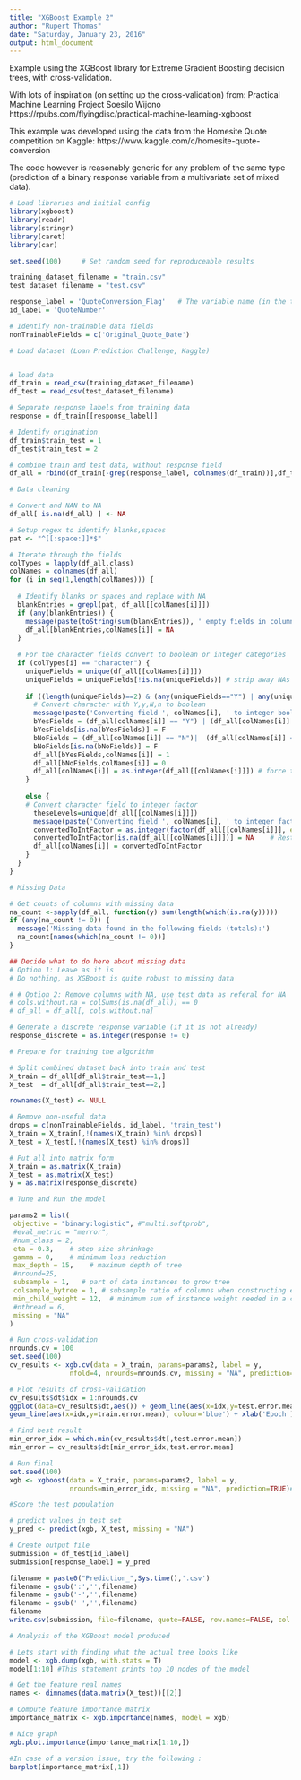 ```yaml
---
title: "XGBoost Example 2"
author: "Rupert Thomas"
date: "Saturday, January 23, 2016"
output: html_document
---
```


Example using the XGBoost library for Extreme Gradient Boosting decision trees, with cross-validation.

With lots of inspiration (on setting up the cross-validation) from:
Practical Machine Learning Project
Soesilo Wijono
https://rpubs.com/flyingdisc/practical-machine-learning-xgboost

This example was developed using the data from the Homesite Quote competition on Kaggle:
https://www.kaggle.com/c/homesite-quote-conversion

The code however is reasonably generic for any problem of the same type (prediction of a binary response variable from a multivariate set of mixed data). 

```r
# Load libraries and initial config
library(xgboost)
library(readr)
library(stringr)
library(caret)
library(car)

set.seed(100)     # Set random seed for reproduceable results

training_dataset_filename = "train.csv"
test_dataset_filename = "test.csv"

response_label = 'QuoteConversion_Flag'   # The variable name (in the training set) that contains the response
id_label = 'QuoteNumber'

# Identify non-trainable data fields
nonTrainableFields = c('Original_Quote_Date')

```

```r
# Load dataset (Loan Prediction Challenge, Kaggle)


# load data
df_train = read_csv(training_dataset_filename)
df_test = read_csv(test_dataset_filename)

# Separate response labels from training data
response = df_train[[response_label]]

# Identify origination
df_train$train_test = 1
df_test$train_test = 2

# combine train and test data, without response field
df_all = rbind(df_train[-grep(response_label, colnames(df_train))],df_test)

```

```r
# Data cleaning

# Convert and NAN to NA
df_all[ is.na(df_all) ] <- NA

# Setup regex to identify blanks,spaces
pat <- "^[[:space:]]*$"

# Iterate through the fields
colTypes = lapply(df_all,class)
colNames = colnames(df_all)
for (i in seq(1,length(colNames))) {
  
  # Identify blanks or spaces and replace with NA
  blankEntries = grepl(pat, df_all[[colNames[i]]])
  if (any(blankEntries)) {
    message(paste(toString(sum(blankEntries)), ' empty fields in column ', colNames[i], ' replaced with NA'))
    df_all[blankEntries,colNames[i]] = NA
  }
  
  # For the character fields convert to boolean or integer categories
  if (colTypes[i] == "character") {
    uniqueFields = unique(df_all[[colNames[i]]])
    uniqueFields = uniqueFields[!is.na(uniqueFields)] # strip away NAs for this bit
    
    if ((length(uniqueFields)==2) & (any(uniqueFields=="Y") | any(uniqueFields=="y")) & (any(uniqueFields=="N" ) | any(uniqueFields=="n"))) {
      # Convert character with Y,y,N,n to boolean
      message(paste('Converting field ', colNames[i], ' to integer boolean'))
      bYesFields = (df_all[colNames[i]] == "Y") | (df_all[colNames[i]] == "y")
      bYesFields[is.na(bYesFields)] = F
      bNoFields = (df_all[colNames[i]] == "N")|  (df_all[colNames[i]] == "n")
      bNoFields[is.na(bNoFields)] = F
      df_all[bYesFields,colNames[i]] = 1
      df_all[bNoFields,colNames[i]] = 0
      df_all[colNames[i]] = as.integer(df_all[[colNames[i]]]) # force to integer
    }
    
    else {      
    # Convert character field to integer factor
      theseLevels=unique(df_all[[colNames[i]]])
      message(paste('Converting field ', colNames[i], ' to integer factor, ', length(theseLevels), ' levels: ', toString(theseLevels)))
      convertedToIntFactor = as.integer(factor(df_all[[colNames[i]]], exclude=NULL, levels=))
      convertedToIntFactor[is.na(df_all[[colNames[i]]])] = NA    # Restore missing data for now (DO NOT store as int!)
      df_all[colNames[i]] = convertedToIntFactor
    }
  }
}


```

```r

# Missing Data

# Get counts of columns with missing data
na_count <-sapply(df_all, function(y) sum(length(which(is.na(y)))))
if (any(na_count != 0)) {
  message('Missing data found in the following fields (totals):')
  na_count[names(which(na_count != 0))]
}

## Decide what to do here about missing data
# Option 1: Leave as it is
# Do nothing, as XGBoost is quite robust to missing data

# # Option 2: Remove columns with NA, use test data as referal for NA
# cols.without.na = colSums(is.na(df_all)) == 0
# df_all = df_all[, cols.without.na]

# Generate a discrete response variable (if it is not already)
response_discrete = as.integer(response != 0)

```

```r
# Prepare for training the algorithm

# Split combined dataset back into train and test
X_train = df_all[df_all$train_test==1,]
X_test  = df_all[df_all$train_test==2,]

rownames(X_test) <- NULL

# Remove non-useful data
drops = c(nonTrainableFields, id_label, 'train_test')
X_train = X_train[,!(names(X_train) %in% drops)]
X_test = X_test[,!(names(X_test) %in% drops)]

# Put all into matrix form
X_train = as.matrix(X_train)
X_test = as.matrix(X_test)
y = as.matrix(response_discrete)

```

```r
# Tune and Run the model

params2 = list(
 objective = "binary:logistic", #"multi:softprob",
 #eval_metric = "merror",
 #num_class = 2,
 eta = 0.3,    # step size shrinkage 
 gamma = 0,    # minimum loss reduction 
 max_depth = 15,    # maximum depth of tree
 #nround=25, 
 subsample = 1,   # part of data instances to grow tree
 colsample_bytree = 1, # subsample ratio of columns when constructing each tree 
 min_child_weight = 12,  # minimum sum of instance weight needed in a child
 #nthread = 6,
 missing = "NA"
)

# Run cross-validation
nrounds.cv = 100
set.seed(100)
cv_results <- xgb.cv(data = X_train, params=params2, label = y,
               nfold=4, nrounds=nrounds.cv, missing = "NA", prediction=TRUE)#, verbose=FALSE)

# Plot results of cross-validation
cv_results$dt$idx = 1:nrounds.cv
ggplot(data=cv_results$dt,aes()) + geom_line(aes(x=idx,y=test.error.mean), colour='red') +
geom_line(aes(x=idx,y=train.error.mean), colour='blue') + xlab('Epoch') + ylab('Error') + ggtitle('Cross-validation Performance')

# Find best result
min_error_idx = which.min(cv_results$dt[,test.error.mean])
min_error = cv_results$dt[min_error_idx,test.error.mean]

```

```r
# Run final
set.seed(100)
xgb <- xgboost(data = X_train, params=params2, label = y,
               nrounds=min_error_idx, missing = "NA", prediction=TRUE)#, verbose=FALSE)
```




```r
#Score the test population

# predict values in test set
y_pred <- predict(xgb, X_test, missing = "NA")

# Create output file
submission = df_test[id_label]
submission[response_label] = y_pred

filename = paste0("Prediction_",Sys.time(),'.csv')
filename = gsub(':','',filename)
filename = gsub('-','',filename)
filename = gsub(' ','',filename)
filename
write.csv(submission, file=filename, quote=FALSE, row.names=FALSE, col.names=TRUE)

```



```r
# Analysis of the XGBoost model produced

# Lets start with finding what the actual tree looks like
model <- xgb.dump(xgb, with.stats = T)
model[1:10] #This statement prints top 10 nodes of the model

# Get the feature real names
names <- dimnames(data.matrix(X_test))[[2]]

# Compute feature importance matrix
importance_matrix <- xgb.importance(names, model = xgb)

# Nice graph
xgb.plot.importance(importance_matrix[1:10,])

#In case of a version issue, try the following :
barplot(importance_matrix[,1])
```
